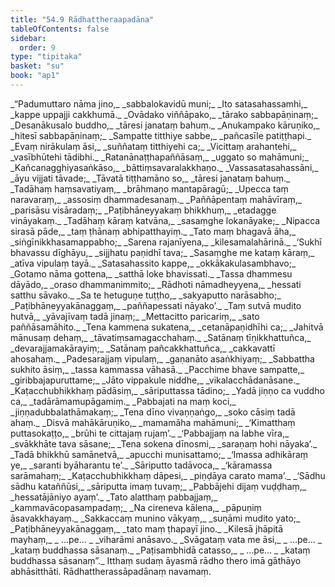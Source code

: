 ```yaml
---
title: "54.9 Rādhattheraapadāna"
tableOfContents: false
sidebar:
  order: 9
type: "tipitaka"
basket: "su"
book: "ap1"
---
```



<DynamicBreadcrumb />

<Division number="296" book="ap1" bookNo="20" page="421">

<Paragraph number="7259" type="verses" book="ap1">
_“Padumuttaro nāma jino,_  
_sabbalokavidū muni;_  
_Ito satasahassamhi,_  
_kappe uppajji cakkhumā._  

</Paragraph>

</Division>
<Division number="297" book="ap1" bookNo="20" page="421">

<Paragraph number="7260" type="verses" book="ap1">
_Ovādako viññāpako,_  
_tārako sabbapāṇinaṃ;_  
_Desanākusalo buddho,_  
_tāresi janataṃ bahuṃ._  

</Paragraph>

</Division>
<Division number="298" book="ap1" bookNo="20" page="421">

<Paragraph number="7261" type="verses" book="ap1">
_Anukampako kāruṇiko,_  
_hitesī sabbapāṇinaṃ;_  
_Sampatte titthiye sabbe,_  
_pañcasīle patiṭṭhapi._  

</Paragraph>

</Division>
<Division number="299" book="ap1" bookNo="20" page="421">

<Paragraph number="7262" type="verses" book="ap1">
_Evaṃ nirākulaṃ āsi,_  
_suññataṃ titthiyehi ca;_  
_Vicittaṃ arahantehi,_  
_vasībhūtehi tādibhi._  

</Paragraph>

</Division>
<Division number="300" book="ap1" bookNo="20" page="422">

<Paragraph number="7263" type="verses" book="ap1">
_Ratanānaṭṭhapaññāsaṃ,_  
_uggato so mahāmuni;_  
_Kañcanagghiyasaṅkāso,_  
_bāttiṃsavaralakkhaṇo._  

</Paragraph>

</Division>
<Division number="301" book="ap1" bookNo="20" page="422">

<Paragraph number="7264" type="verses" book="ap1">
_Vassasatasahassāni,_  
_āyu vijjati tāvade;_  
_Tāvatā tiṭṭhamāno so,_  
_tāresi janataṃ bahuṃ._  

</Paragraph>

</Division>
<Division number="302" book="ap1" bookNo="20" page="422">

<Paragraph number="7265" type="verses" book="ap1">
_Tadāhaṃ haṃsavatiyaṃ,_  
_brāhmaṇo mantapāragū;_  
_Upecca taṃ naravaraṃ,_  
_assosiṃ dhammadesanaṃ._  

</Paragraph>

</Division>
<Division number="303" book="ap1" bookNo="20" page="422">

<Paragraph number="7266" type="verses" book="ap1">
_Paññāpentaṃ mahāvīraṃ,_  
_parisāsu visāradaṃ;_  
_Paṭibhāneyyakaṃ bhikkhuṃ,_  
_etadagge vināyakaṃ._  

</Paragraph>

</Division>
<Division number="304" book="ap1" bookNo="20" page="422">

<Paragraph number="7267" type="verses" book="ap1">
_Tadāhaṃ kāraṃ katvāna,_  
_sasaṃghe lokanāyake;_  
_Nipacca sirasā pāde,_  
_taṃ ṭhānaṃ abhipatthayiṃ._  

</Paragraph>

</Division>
<Division number="305" book="ap1" bookNo="20" page="422">

<Paragraph number="7268" type="verses" book="ap1">
_Tato maṃ bhagavā āha,_  
_siṅgīnikkhasamappabho;_  
_Sarena rajanīyena,_  
_kilesamalahārinā._  

</Paragraph>

</Division>
<Division number="306" book="ap1" bookNo="20" page="422">

<Paragraph number="7269" type="verses" book="ap1">
_‘Sukhī bhavassu dīghāyu,_  
_sijjhatu paṇidhī tava;_  
_Sasaṃghe me kataṃ kāraṃ,_  
_atīva vipulaṃ tayā._  

</Paragraph>

</Division>
<Division number="307" book="ap1" bookNo="20" page="422">

<Paragraph number="7270" type="verses" book="ap1">
_Satasahassito kappe,_  
_okkākakulasambhavo;_  
_Gotamo nāma gottena,_  
_satthā loke bhavissati._  

</Paragraph>

</Division>
<Division number="308" book="ap1" bookNo="20" page="422">

<Paragraph number="7271" type="verses" book="ap1">
_Tassa dhammesu dāyādo,_  
_oraso dhammanimmito;_  
_Rādhoti nāmadheyyena,_  
_hessati satthu sāvako._  

</Paragraph>

</Division>
<Division number="309" book="ap1" bookNo="20" page="422">

<Paragraph number="7272" type="verses" book="ap1">
_Sa te hetuguṇe tuṭṭho,_  
_sakyaputto narāsabho;_  
_Paṭibhāneyyakānaggaṃ,_  
_paññapessati nāyako’._  

</Paragraph>

</Division>
<Division number="310" book="ap1" bookNo="20" page="422">

<Paragraph number="7273" type="verses" book="ap1">
_Taṃ sutvā mudito hutvā,_  
_yāvajīvaṃ tadā jinaṃ;_  
_Mettacitto paricariṃ,_  
_sato paññāsamāhito._  

</Paragraph>

</Division>
<Division number="311" book="ap1" bookNo="20" page="422">

<Paragraph number="7274" type="verses" book="ap1">
_Tena kammena sukatena,_  
_cetanāpaṇidhīhi ca;_  
_Jahitvā mānusaṃ dehaṃ,_  
_tāvatiṃsamagacchahaṃ._  

</Paragraph>

</Division>
<Division number="312" book="ap1" bookNo="20" page="422">

<Paragraph number="7275" type="verses" book="ap1">
_Satānaṃ tīṇikkhattuñca,_  
_devarajjamakārayiṃ;_  
_Satānaṃ pañcakkhattuñca,_  
_cakkavattī ahosahaṃ._  

</Paragraph>

</Division>
<Division number="313" book="ap1" bookNo="20" page="423">

<Paragraph number="7276" type="verses" book="ap1">
_Padesarajjaṃ vipulaṃ,_  
_gaṇanāto asaṅkhiyaṃ;_  
_Sabbattha sukhito āsiṃ,_  
_tassa kammassa vāhasā._  

</Paragraph>

</Division>
<Division number="314" book="ap1" bookNo="20" page="423">

<Paragraph number="7277" type="verses" book="ap1">
_Pacchime bhave sampatte,_  
_giribbajapuruttame;_  
_Jāto vippakule niddhe,_  
_vikalacchādanāsane._  

</Paragraph>

</Division>
<Division number="315" book="ap1" bookNo="20" page="423">

<Paragraph number="7278" type="verses" book="ap1">
_Kaṭacchubhikkhaṃ pādāsiṃ,_  
_sāriputtassa tādino;_  
_Yadā jiṇṇo ca vuddho ca,_  
_tadārāmamupāgamiṃ._  

</Paragraph>

</Division>
<Division number="316" book="ap1" bookNo="20" page="423">

<Paragraph number="7279" type="verses" book="ap1">
_Pabbajati na maṃ koci,_  
_jiṇṇadubbalathāmakaṃ;_  
_Tena dīno vivaṇṇaṅgo,_  
_soko cāsiṃ tadā ahaṃ._  

</Paragraph>

</Division>
<Division number="317" book="ap1" bookNo="20" page="423">

<Paragraph number="7280" type="verses" book="ap1">
_Disvā mahākāruṇiko,_  
_mamamāha mahāmuni;_  
_‘Kimatthaṃ puttasokaṭṭo,_  
_brūhi te cittajaṃ rujaṃ’._  

</Paragraph>

</Division>
<Division number="318" book="ap1" bookNo="20" page="423">

<Paragraph number="7281" type="verses" book="ap1">
_‘Pabbajjaṃ na labhe vīra,_  
_svākkhāte tava sāsane;_  
_Tena sokena dīnosmi,_  
_saraṇaṃ hohi nāyaka’._  

</Paragraph>

</Division>
<Division number="319" book="ap1" bookNo="20" page="423">

<Paragraph number="7282" type="verses" book="ap1">
_Tadā bhikkhū samānetvā,_  
_apucchi munisattamo;_  
_‘Imassa adhikāraṃ ye,_  
_saranti byāharantu te’._  

</Paragraph>

</Division>
<Division number="320" book="ap1" bookNo="20" page="423">

<Paragraph number="7283" type="verses" book="ap1">
_Sāriputto tadāvoca,_  
_‘kāramassa sarāmahaṃ;_  
_Kaṭacchubhikkhaṃ dāpesi,_  
_piṇḍāya carato mama’._  

</Paragraph>

</Division>
<Division number="321" book="ap1" bookNo="20" page="423">

<Paragraph number="7284" type="verses" book="ap1">
_‘Sādhu sādhu kataññūsi,_  
_sāriputta imaṃ tuvaṃ;_  
_Pabbājehi dijaṃ vuḍḍhaṃ,_  
_hessatājāniyo ayaṃ’._  

</Paragraph>

</Division>
<Division number="322" book="ap1" bookNo="20" page="423">

<Paragraph number="7285" type="verses" book="ap1">
_Tato alatthaṃ pabbajjaṃ,_  
_kammavācopasampadaṃ;_  
_Na cireneva kālena,_  
_pāpuṇiṃ āsavakkhayaṃ._  

</Paragraph>

</Division>
<Division number="323" book="ap1" bookNo="20" page="423">

<Paragraph number="7286" type="verses" book="ap1">
_Sakkaccaṃ munino vākyaṃ,_  
_suṇāmi mudito yato;_  
_Paṭibhāneyyakānaggaṃ,_  
_tato maṃ ṭhapayī jino._  

</Paragraph>

</Division>
<Division number="324" book="ap1" bookNo="20" page="423">

<Paragraph number="7287" type="verses" book="ap1">
_Kilesā jhāpitā mayhaṃ,_  
_ …pe… _  
_viharāmi anāsavo._  

</Paragraph>

</Division>
<Division number="325" book="ap1" bookNo="20" page="423">

<Paragraph number="7288" type="verses" book="ap1">
_Svāgataṃ vata me āsi,_  
_ …pe… _  
_kataṃ buddhassa sāsanaṃ._  

</Paragraph>

</Division>
<Division number="326" book="ap1" bookNo="20" page="423">

<Paragraph number="7289" type="verses" book="ap1">
_Paṭisambhidā catasso,_  
_ …pe… _  
_kataṃ buddhassa sāsanaṃ”._  

</Paragraph>

<Paragraph number="7290" book="ap1">
Itthaṃ sudaṃ āyasmā rādho thero imā gāthāyo abhāsitthāti.

</Paragraph>
</Division>

<Paragraph number="7291" type="center" book="ap1">
Rādhattherassāpadānaṃ navamaṃ.
</Paragraph>